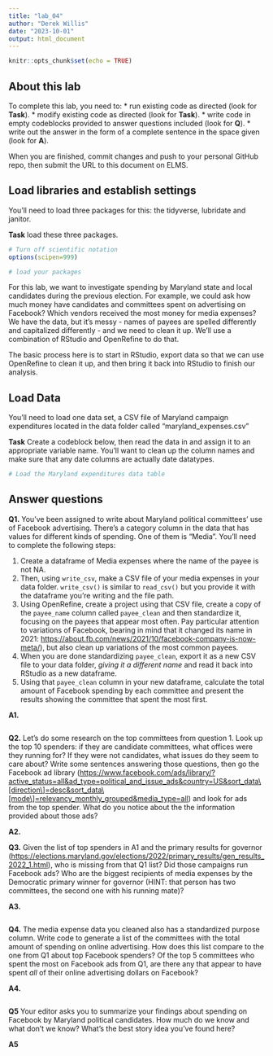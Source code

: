 ```yaml
---
title: "lab_04"
author: "Derek Willis"
date: "2023-10-01"
output: html_document
---
```


```r
knitr::opts_chunk$set(echo = TRUE)
```

## About this lab

To complete this lab, you need to: \* run existing code as directed (look for **Task**). \* modify existing code as directed (look for **Task**). \* write code in empty codeblocks provided to answer questions included (look for **Q**). \* write out the answer in the form of a complete sentence in the space given (look for **A**).

When you are finished, commit changes and push to your personal GitHub repo, then submit the URL to this document on ELMS.

## Load libraries and establish settings

You'll need to load three packages for this: the tidyverse, lubridate and janitor.

**Task** load these three packages.

```r
# Turn off scientific notation
options(scipen=999)

# load your packages

```

For this lab, we want to investigate spending by Maryland state and local candidates during the previous election. For example, we could ask how much money have candidates and committees spent on advertising on Facebook? Which vendors received the most money for media expenses? We have the data, but it's messy - names of payees are spelled differently and capitalized differently - and we need to clean it up. We'll use a combination of RStudio and OpenRefine to do that.

The basic process here is to start in RStudio, export data so that we can use OpenRefine to clean it up, and then bring it back into RStudio to finish our analysis.

## Load Data

You'll need to load one data set, a CSV file of Maryland campaign expenditures located in the data folder called "maryland_expenses.csv"

**Task** Create a codeblock below, then read the data in and assign it to an appropriate variable name. You'll want to clean up the column names and make sure that any date columns are actually date datatypes.

```r
# Load the Maryland expenditures data table
```

## Answer questions

**Q1.** You've been assigned to write about Maryland political committees' use of Facebook advertising. There's a category column in the data that has values for different kinds of spending. One of them is "Media". You'll need to complete the following steps:

   1. Create a dataframe of Media expenses where the name of the payee is not NA.
   2. Then, using `write_csv`, make a CSV file of your media expenses in your data folder. `write_csv()` is similar to `read_csv()` but you provide it with the dataframe you're writing and the file path.
   3. Using OpenRefine, create a project using that CSV file, create a copy of the `payee_name` column called `payee_clean` and then standardize it, focusing on the payees that appear most often. Pay particular attention to variations of Facebook, bearing in mind that it changed its name in 2021: <https://about.fb.com/news/2021/10/facebook-company-is-now-meta/>), but also clean up variations of the most common payees.
   4. When you are done standardizing `payee_clean`, export it as a new CSV file to your data folder, *giving it a different name* and read it back into RStudio as a new dataframe.
   5. Using that `payee_clean` column in your new dataframe, calculate the total amount of Facebook spending by each committee and present the results showing the committee that spent the most first.

**A1.**

```r
```

**Q2.** Let's do some research on the top committees from question 1. Look up the top 10 spenders: if they are candidate committees, what offices were they running for? If they were not candidates, what issues do they seem to care about? Write some sentences answering those questions, then go the Facebook ad library ([https://www.facebook.com/ads/library/?active_status=all&ad_type=political_and_issue_ads&country=US&sort_data\\[direction\\]=desc&sort_data\\[mode\\]=relevancy_monthly_grouped&media_type=all](https://www.facebook.com/ads/library/?active_status=all&ad_type=political_and_issue_ads&country=US&sort_data\%5Bdirection\%5D=desc&sort_data\%5Bmode\%5D=relevancy_monthly_grouped&media_type=all){.uri}) and look for ads from the top spender. What do you notice about the the information provided about those ads?

**A2.** 

**Q3.** Given the list of top spenders in A1 and the primary results for governor (<https://elections.maryland.gov/elections/2022/primary_results/gen_results_2022_1.html>), who is missing from that Q1 list? Did those campaigns run Facebook ads? Who are the biggest recipients of media expenses by the Democratic primary winner for governor (HINT: that person has two committees, the second one with his running mate)?

**A3.** 

```r
```

**Q4.** The media expense data you cleaned also has a standardized purpose column. Write code to generate a list of the committees with the total amount of spending on online advertising. How does this list compare to the one from Q1 about top Facebook spenders? Of the top 5 committees who spent the most on Facebook ads from Q1, are there any that appear to have spent *all* of their online advertising dollars on Facebook?

**A4.** 

```r
```

**Q5** Your editor asks you to summarize your findings about spending on Facebook by Maryland political candidates. How much do we know and what don't we know? What's the best story idea you've found here?

**A5**
